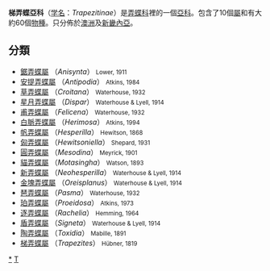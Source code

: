{{NoteTA
|G1=Butterfly
}}
{{Automatic taxobox
| taxon = Trapezitinae
| image = Trapezites phigalia0.jpg
| image_caption = [[菲格梯弄蝶|菲格梯弄蝶]]<br />''Trapezites phigalia''
| authority = 
| type_species = [[梯弄蝶|梯弄蝶]]<br />''Trapezites symmomus''
| type_species_authority = Hübner, [1823]
| subdivision_ranks = [[屬|屬]]
| subdivision = 
共18個，詳見正文。
}}

'''梯弄蝶亞科'''（[[学名|学名]]：''Trapezitinae''）是[[弄蝶科|弄蝶科]]裡的一個[[亞科|亞科]]。包含了10個[[屬|屬]]和有大約60個[[物種|物種]]。只分佈於[[澳洲|澳洲]]及[[新畿內亞|新畿內亞]]。

== 分類 ==
* [[鋸弄蝶屬|鋸弄蝶屬]] （''Anisynta''） <small>Lower, 1911</small>
* [[安提弄蝶屬|安提弄蝶屬]] （''Antipodia''） <small>Atkins, 1984</small>
* [[草弄蝶屬|草弄蝶屬]] （''Croitana''） <small>Waterhouse, 1932</small>
* [[星月弄蝶屬|星月弄蝶屬]] （''Dispar''） <small>Waterhouse & Lyell, 1914</small>
* [[甫弄蝶屬|甫弄蝶屬]] （''Felicena''） <small>Waterhouse, 1932</small>
* [[白脈弄蝶屬|白脈弄蝶屬]] （''Herimosa''） <small>Atkins, 1994</small>
* [[帆弄蝶屬|帆弄蝶屬]] （''Hesperilla''） <small>Hewitson, 1868</small>
* [[匈弄蝶屬|匈弄蝶屬]] （''Hewitsoniella''） <small>Shepard, 1931</small>
* [[圓弄蝶屬|圓弄蝶屬]] （''Mesodina''） <small>Meyrick, 1901</small>
* [[貓弄蝶屬|貓弄蝶屬]] （''Motasingha''） <small>Watson, 1893</small>
* [[新弄蝶屬|新弄蝶屬]] （''Neohesperilla''） <small>Waterhouse & Lyell, 1914</small>
* [[金塊弄蝶屬|金塊弄蝶屬]] （''Oreisplanus''） <small>Waterhouse & Lyell, 1914</small>
* [[琶弄蝶屬|琶弄蝶屬]] （''Pasma''） <small>Waterhouse, 1932</small>
* [[珀弄蝶屬|珀弄蝶屬]] （''Proeidosa''） <small>Atkins, 1973</small>
* [[逐弄蝶屬|逐弄蝶屬]] （''Rachelia''） <small>Hemming, 1964</small>
* [[盾弄蝶屬|盾弄蝶屬]] （''Signeta''） <small>Waterhouse & Lyell, 1914</small>
* [[陶弄蝶屬|陶弄蝶屬]] （''Toxidia''） <small>Mabille, 1891</small>
* [[梯弄蝶屬|梯弄蝶屬]] （''Trapezites''） <small>Hübner, 1819</small>

{{Commons category|Trapezitinae}}
{{Taxonbar}}

{{蝴蝶分類}}

[[Category:梯弄蝶亞科|*]]
[[Category:弄蝶科|T]]